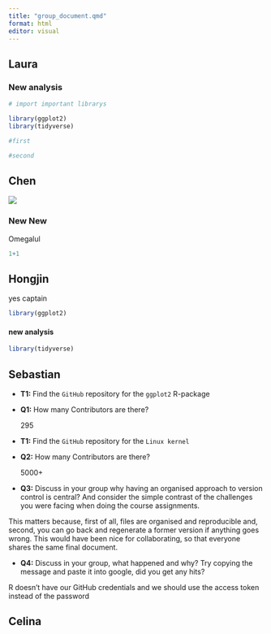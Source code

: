 ```yaml
---
title: "group_document.qmd"
format: html
editor: visual
---
```


## Laura

### New analysis

```r
# import important librarys

library(ggplot2)
library(tidyverse)

```

```r
#first

```

```r
#second

```

## Chen

![](https://scontent-arn2-1.xx.fbcdn.net/v/t1.15752-9/387499971_1548144332600014_6919448745266564562_n.jpg?_nc_cat=106&ccb=1-7&_nc_sid=ae9488&_nc_ohc=Xhhxtk6B0nEAX-ymIfB&_nc_ht=scontent-arn2-1.xx&oh=03_AdRcZR6gvJcFHfsJlYH6xEGz0fvNUIQYu_eFV1ZxpT0FVA&oe=654C7A2B)

### New New

Omegalul

```r
1+1
```

## Hongjin

yes captain

```r
library(ggplot2)
```

#### new analysis

```r
library(tidyverse)
```

## Sebastian

-   **T1:** Find the `GitHub` repository for the `ggplot2` R-package

-   **Q1:** How many Contributors are there?

    295

-   **T1:** Find the `GitHub` repository for the `Linux kernel`

-   **Q2:** How many Contributors are there?

    5000+

-   **Q3:** Discuss in your group why having an organised approach to version control is central? And consider the simple contrast of the challenges you were facing when doing the course assignments.

This matters because, first of all, files are organised and reproducible and, second, you can go back and regenerate a former version if anything goes wrong. This would have been nice for collaborating, so that everyone shares the same final document.

-   **Q4:** Discuss in your group, what happened and why? Try copying the message and paste it into google, did you get any hits?

R doesn't have our GitHub credentials and we should use the access token instead of the password

## Celina
